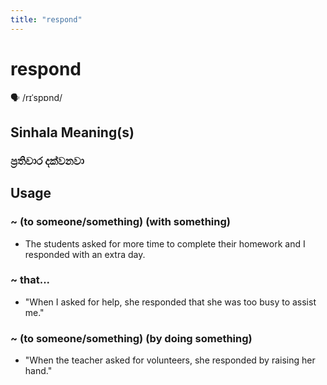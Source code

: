 ```yaml
---
title: "respond"
---
```


# respond

🗣️ /rɪˈspɒnd/

## Sinhala Meaning(s)

### ප්‍රතිචාර දක්වනවා

## Usage

### ~ (to someone/something) (with something)

- The students asked for more time to complete their homework and I responded with an extra day.


### ~ that...

- "When I asked for help, she responded that she was too busy to assist me."


### ~ (to someone/something) (by doing something)

- "When the teacher asked for volunteers, she responded by raising her hand." 

